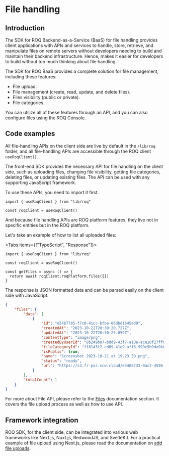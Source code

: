 
# File handling

## Introduction

The SDK for ROQ Backend-as-a-Service (BaaS) for file handling provides client applications with APIs and services to handle, store, retrieve, and manipulate files on remote servers without developers needing to build and maintain their backend infrastructure. Hence, makes it easier for developers to build without too much thinking about file handling. 

The SDK for ROQ BaaS provides a complete solution for file management, including these features:

- File upload.
- File management (create, read, update, and delete files).
- Files visibility (public or private).
- File categories.

You can utilize all of these features through an API, and you can also configure files using the ROQ Console.

## Code examples

All file-handling APIs on the client side are live by default in the `/lib/roq` folder, and all file-handling APIs are accessible through the ROQ client `useRoqClient()`. 

The front-end SDK provides the necessary API for file handling on the client side, such as uploading files, changing file visibility, getting file categories, deleting files, or updating existing files. The API can be used with any supporting JavaScript framework.

To use these APIs, you need to import it first.

```tsx
import { useRoqClient } from "lib/roq"

const roqClient = useRoqClient()
```

And because file handling APIs are ROQ platform features, they live not in specific entities but in the ROQ platform. 

Let's take an example of how to list all uploaded files:

<Tabs items={["TypeScript", "Response"]}>
<Tab>
```tsx
import { useRoqClient } from "lib/roq"

const roqClient = useRoqClient()

const getFiles = async () => {
  return await roqClient.roqPlatform.files({})
}
```
</Tab>
<Tab>
The response is JSON formatted data and can be parsed easily on the client side with JavaScript.

```json
{
    "files": {
        "data": [
            {
                "id": "e54b7785-f7c0-41cc-bfbe-06dbd1645ed9",
                "createdAt": "2023-10-22T20:30:20.727Z",
                "updatedAt": "2023-10-22T20:30:25.059Z",
                "contentType": "image/png",
                "createdByUserId": "8b249b07-bdd9-43f7-a10e-ace10f27ff66",
                "fileCategoryId": "ff8143f2-cd89-41e9-af16-999c9b9da9b8",
                "isPublic": true,
                "name": "Screenshot 2023-10-21 at 19.23.39.png",
                "status": "ready",
                "url": "https://s3.fr-par.scw.cloud/e3408733-0ac2-4596-8264-0a7da2481801-environment-bucket/Screenshot 2023-10-21 at 19.23.39.png"
            }
        ],
        "totalCount": 1
    }
}
```
</Tab>
</Tabs>

For more about File API, please refer to the [Files](/files) documentation section. It covers the file upload process as well as how to use API.

## Framework integration

ROQ SDK, for the client side, can be integrated into various web frameworks like Next.js, Nuxt.js, RedwoodJS, and SvelteKit. For a practical example of file upload using Next.js, please read the documentation on [add file uploads](/tutorials/add-file-uploads).
